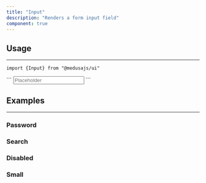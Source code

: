 ```yaml
---
title: "Input"
description: "Renders a form input field"
component: true
---
```


<ComponentExample name="input-demo" />

## Usage

---

<Snippet>```import {Input} from "@medusajs/ui"```</Snippet>

<Snippet>
  ```
  <Input placeholder="Placeholder" id="input-id" />
  ```
</Snippet>

## Examples

---

### Password

<ComponentExample name="input-password" />

### Search

<ComponentExample name="input-search" />

### Disabled

<ComponentExample name="input-disabled" />

### Small

<ComponentExample name="input-small" />